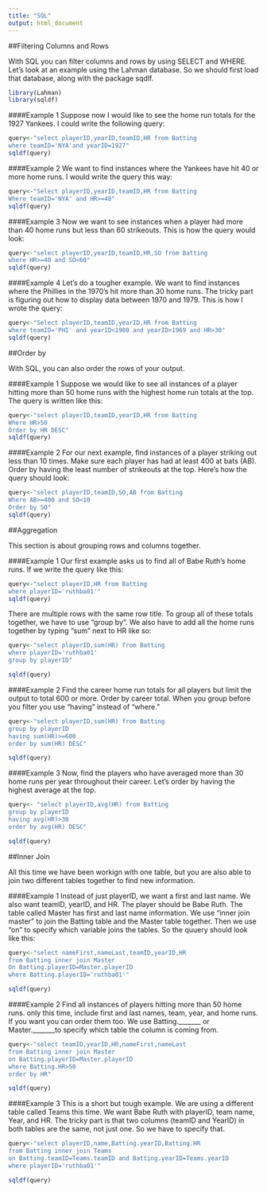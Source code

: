 ```yaml
---
title: "SQL"
output: html_document
---
```


##Filtering Columns and Rows

With SQL you can filter columns and rows by using SELECT and WHERE. Let's look at an example using the Lahman database. So we should first load that database, along with the package sqdlf.

```r
library(Lahman)
library(sqldf)
```

####Example 1 
Suppose now I would like to see the home run totals for the 1927 Yankees. I could write the following query:

```r
query<-"select playerID,yearID,teamID,HR from Batting
where teamID='NYA'and yearID=1927"
sqldf(query)
```

####Example 2
We want to find instances where the Yankees have hit 40 or more home runs. I would write the query this way:
```r
query<-"Select playerID,yearID,teamID,HR from Batting
Where teamID='NYA' and HR>=40"
sqldf(query)
```

####Example 3
Now we want to see instances when a player had more than 40 home runs but less than 60 strikeouts. This is how the query would look:
```r
query<-"select playerID,yearID,teamID,HR,SO from Batting
where HR>=40 and SO<60"
sqldf(query)
```

####Example 4
Let's do a tougher example. We want to find instances where the Phillies in the 1970's hit more than 30 home runs. The tricky part is figuring out how to display data between 1970 and 1979. This is how I wrote the query:
```r
query<-"Select playerID,teamID,yearID,HR from Batting 
where teamID='PHI' and yearID<1980 and yearID>1969 and HR>30"
sqldf(query)
```

##Order by 

With SQL, you can also order the rows of your output.

####Example 1
Suppose we would like to see all instances of a player hitting more than 50 home runs with the highest home run totals at the top. The query is written like this:
```r
query<-"select playerID,teamID,yearID,HR from Batting
Where HR>50
Order by HR DESC"
sqldf(query)
```

####Example 2
For our next example, find instances of a player striking out less than 10 times. Make sure each player has had at least 400 at bats (AB). Order by having the least number of strikeouts at the top. Here's how the query should look:
```r
query<-"select playerID,teamID,SO,AB from Batting
Where AB>=400 and SO<10
Order by SO"
sqldf(query)
```

##Aggregation

This section is about grouping rows and columns together.

####Example 1
Our first example asks us to find all of Babe Ruth's home runs. If we write the query like this:
```r
query<-"select playerID,HR from Batting
where playerID='ruthba01'"
sqldf(query)
```
There are multiple rows with the same row title. To group all of these totals together, we have to use "group by". We also have to add all the home runs together by typing "sum" next to HR like so:
```r
query<-"select playerID,sum(HR) from Batting
where playerID='ruthba01'
group by playerID"

sqldf(query)
```

####Example 2
Find the career home run totals for all players but limit the output to total 600 or more. Order by career total. When you group before you filter you use "having" instead of "where."
```r
query<-"select playerID,sum(HR) from Batting
group by playerID
having sum(HR)>=600
order by sum(HR) DESC"

sqldf(query)
```

####Example 3
Now, find the players who have averaged more than 30 home runs per year throughout their career. Let's order by having the highest average at the top. 
```r
query<- "select playerID,avg(HR) from Batting
group by playerID
having avg(HR)>30
order by avg(HR) DESC"

sqldf(query)
```

##Inner Join

All this time we have been workign with one table, but you are also able to join two different tables together to find new information.

####Example 1
Instead of just playerID, we want a first and last name. We also want teamID, yearID, and HR. The player should be Babe Ruth. The table called Master has first and last name information. We use "inner join master" to join the Batting table and the Master table together. Then we use "on" to specify which variable joins the tables. So the quuery should look like this:
```r
query<-"select nameFirst,nameLast,teamID,yearID,HR
from Batting inner join Master
On Batting.playerID=Master.playerID
where Batting.playerID='ruthba01'"

sqldf(query)
```

####Example 2
Find all instances of players hitting more than 50 home runs. only this time, include first and last names, team, year, and home runs. If you want you can order them too. We use Batting._______  or Master._______to specify which table the column is coming from.
```r
query<-"select teamID,yearID,HR,nameFirst,nameLast
from Batting inner join Master
on Batting.playerID=Master.playerID
where Batting.HR>50
order by HR"

sqldf(query)
```

####Example 3
This is a short but tough example. We are using a different table called Teams this time. We want Babe Ruth with playerID, team name, Year, and HR. The tricky part is that two columns (teamID and YearID) in both tables are the same, not just one. So we have to specify that.
```r
query<-"select playerID,name,Batting.yearID,Batting.HR
from Batting inner join Teams
on Batting.teamID=Teams.teamID and Batting.yearID=Teams.yearID
where playerID='ruthba01'"

sqldf(query)
```

